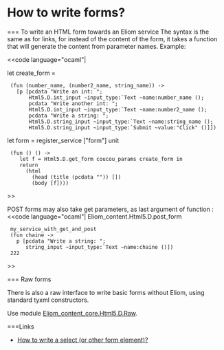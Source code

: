 =How to write forms?=

=== To write an HTML form towards an Eliom service
The syntax is  the same as for links, for instead of the content of the form, it takes a function that will generate the content from parameter
names.
Example:

<<code language="ocaml"|

let create_form =
  (fun (number_name, (number2_name, string_name)) ->
    [p [pcdata "Write an int: ";
        Html5.D.int_input ~input_type:`Text ~name:number_name ();
        pcdata "Write another int: ";
        Html5.D.int_input ~input_type:`Text ~name:number2_name ();
        pcdata "Write a string: ";
        Html5.D.string_input ~input_type:`Text ~name:string_name ();
        Html5.D.string_input ~input_type:`Submit ~value:"Click" ()]])

let form = register_service ["form"] unit
  (fun () () ->
     let f = Html5.D.get_form coucou_params create_form in
     return
       (html
         (head (title (pcdata "")) [])
         (body [f])))

>>

POST forms may also take get parameters, as last argument of function {{{post_form}}}:
<<code language="ocaml"|
Eliom_content.Html5.D.post_form
  my_service_with_get_and_post
  (fun chaine ->
    p [pcdata "Write a string: ";
       string_input ~input_type:`Text ~name:chaine ()])
  222
>>

=== Raw forms

There is also a raw interface to write basic forms without Eliom,
using standard tyxml constructors.

Use module [[wiki(15):api/server/Eliom_content_core.Html5.D.Raw|Eliom_content_core.Html5.D.Raw]].

===Links
* [[wiki:manual/how-to-add-a-select-or-other-form-element|How to write a select (or other form element)?]]
